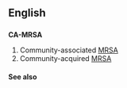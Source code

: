 ==English==

==={{initialism}}===
'''CA-MRSA'''

#Community-associated [[MRSA]]
#Community-acquired [[MRSA]]

====See also====
{{projectlinks
|pedia}}